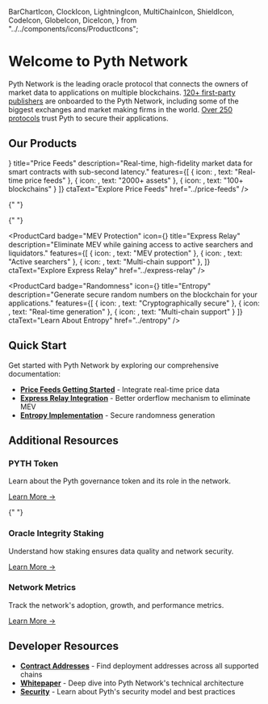   BarChartIcon,
  ClockIcon,
  LightningIcon,
  MultiChainIcon,
  ShieldIcon,
  CodeIcon,
  GlobeIcon,
  DiceIcon,
} from "../../components/icons/ProductIcons";

# Welcome to Pyth Network

Pyth Network is the leading oracle protocol that connects the owners of market data to applications on multiple blockchains. [120+ first-party publishers](https://insights.pyth.network/publishers?utm_source=docs) are onboarded to the Pyth Network, including some of the biggest exchanges and market making firms in the world. [Over 250 protocols](https://defillama.com/oracles/Pyth) trust Pyth to secure their applications.

## Our Products

<div className="grid grid-cols-1 md:grid-cols-2 lg:grid-cols-2 gap-8 mb-12">
  <ProductCard
    badge="Core"
    icon={<BarChartIcon />}
    title="Price Feeds"
    description="Real-time, high-fidelity market data for smart contracts with sub-second latency."
    features={[
      { icon: <ClockIcon />, text: "Real-time price feeds" },
      { icon: <BarChartIcon />, text: "2000+ assets" },
      { icon: <MultiChainIcon />, text: "100+ blockchains" }
    ]}
    ctaText="Explore Price Feeds"
    href="../price-feeds"
  />

{" "}

{" "}

<ProductCard
  badge="MEV Protection"
  icon={<GlobeIcon />}
  title="Express Relay"
  description="Eliminate MEV while gaining access to active searchers and liquidators."
  features={[
    { icon: <ShieldIcon />, text: "MEV protection" },
    { icon: <CodeIcon />, text: "Active searchers" },
    { icon: <MultiChainIcon />, text: "Multi-chain support" },
  ]}
  ctaText="Explore Express Relay"
  href="../express-relay"
/>

  <ProductCard
    badge="Randomness"
    icon={<DiceIcon />}
    title="Entropy"
    description="Generate secure random numbers on the blockchain for your applications."
    features={[
      { icon: <ShieldIcon />, text: "Cryptographically secure" },
      { icon: <ClockIcon />, text: "Real-time generation" },
      { icon: <MultiChainIcon />, text: "Multi-chain support" }
    ]}
    ctaText="Learn About Entropy"
    href="../entropy"
  />
</div>

## Quick Start

Get started with Pyth Network by exploring our comprehensive documentation:

- **[Price Feeds Getting Started](../price-feeds/getting-started)** - Integrate real-time price data
- **[Express Relay Integration](../express-relay)** - Better orderflow mechanism to eliminate MEV
- **[Entropy Implementation](../entropy)** - Secure randomness generation

## Additional Resources

<div className="grid grid-cols-1 md:grid-cols-3 gap-6 mt-8">
  <div className="p-6 bg-gray-50 dark:bg-darkGray rounded-lg border border-gray-200 dark:border-gray-700">
    <h3 className="text-lg font-semibold mb-2 text-lightForeground dark:text-white">PYTH Token</h3>
    <p className="text-gray-700 dark:text-light mb-4">Learn about the Pyth governance token and its role in the network.</p>
    <a href="./pyth-token" className="text-lightLinks dark:text-darkLinks hover:text-blue-800 dark:hover:text-blue-300 font-medium">Learn More →</a>
  </div>

{" "}

<div className="p-6 bg-gray-50 dark:bg-darkGray rounded-lg border border-gray-200 dark:border-gray-700">
  <h3 className="text-lg font-semibold mb-2 text-lightForeground dark:text-white">
    Oracle Integrity Staking
  </h3>
  <p className="text-gray-700 dark:text-light mb-4">
    Understand how staking ensures data quality and network security.
  </p>
  <a
    href="./home/oracle-integrity-staking"
    className="text-lightLinks dark:text-darkLinks hover:text-blue-800 dark:hover:text-blue-300 font-medium"
  >
    Learn More →
  </a>
</div>

  <div className="p-6 bg-gray-50 dark:bg-darkGray rounded-lg border border-gray-200 dark:border-gray-700">
    <h3 className="text-lg font-semibold mb-2 text-lightForeground dark:text-white">Network Metrics</h3>
    <p className="text-gray-700 dark:text-light mb-4">Track the network's adoption, growth, and performance metrics.</p>
    <a href="./home/metrics" className="text-lightLinks dark:text-darkLinks hover:text-blue-800 dark:hover:text-blue-300 font-medium">Learn More →</a>
  </div>
</div>

## Developer Resources

- **[Contract Addresses](../price-feeds/contract-addresses)** - Find deployment addresses across all supported chains
- **[Whitepaper](./whitepaper)** - Deep dive into Pyth Network's technical architecture
- **[Security](./security)** - Learn about Pyth's security model and best practices
